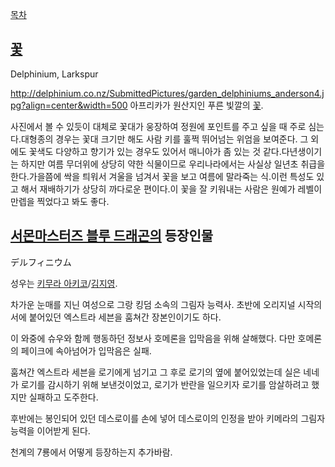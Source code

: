 [[목차]]
== [[꽃]] ==
Delphinium, Larkspur

http://delphinium.co.nz/SubmittedPictures/garden_delphiniums_anderson4.jpg?align=center&width=500
아프리카가 원산지인 푸른 빛깔의 [[꽃]].

사진에서 볼 수 있듯이 대체로 꽃대가 웅장하여 정원에 포인트를 주고 싶을 때 주로 심는다.대형종의 경우는 꽃대 크기만 해도 사람 키를 훌쩍 뛰어넘는 위엄을 보여준다. 그 외에도 꽃색도 다양하고 향기가 있는 경우도 있어서 매니아가 좀 있는 것 같다.다년생이기는 하지만 여름 무더위에 상당히 약한 식물이므로 우리나라에서는 사실상 일년초 취급을 한다.가을쯤에 싹을 틔워서 겨울을 넘겨서 꽃을 보고 여름에 말라죽는 식.이런 특성도 있고 해서 재배하기가 상당히 까다로운 편이다.이 꽃을 잘 키워내는 사람은 원예가 레벨이 만렙을 찍었다고 봐도 좋다.

== [[서몬마스터즈 블루 드래곤]]의 등장인물 ==
デルフィニウム

성우는 [[키무라 아키코]]/[[김지영]].

차가운 눈매를 지닌 여성으로 그랑 킹덤 소속의 그림자 능력사. 초반에 오리지널 시작의 서에 붙어있던 엑스트라 세븐을 훔쳐간 장본인이기도 하다.

이 와중에 슈우와 함께 행동하던 정보사 호메론을 입막음을 위해 살해했다. 다만 호메론의 페이크에 속아넘어가 입막음은 실패.

훔쳐간 엑스트라 세븐을 로기에게 넘기고 그 후로 로기의 옆에 붙어있었는데 실은 네네가 로기를 감시하기 위해 보낸것이었고, 로기가 반란을 일으키자 로기를 암살하려고 했지만 실패하고 도주한다.

후반에는 봉인되어 있던 데스로이를 손에 넣어 데스로이의 인정을 받아 키메라의 그림자 능력을 이어받게 된다.

천계의 7룡에서 어떻게 등장하는지 추가바람.
